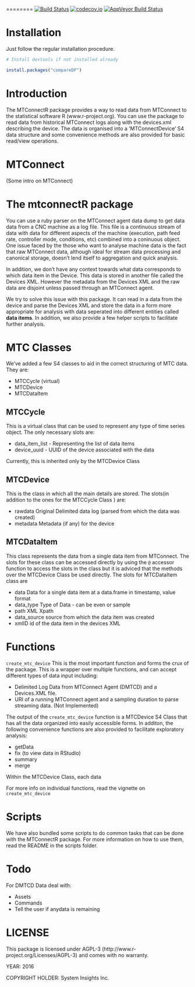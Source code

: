 ========
[![Build Status](https://travis-ci.org/systeminsights/mtconnectR.svg?branch=master)](https://travis-ci.org/systeminsights/mtconnectR)
[![codecov.io](https://codecov.io/github/systeminsights/mtconnectR/coverage.svg?branch=master)](https://codecov.io/github/systeminsights/mtconnectR?branch=master)
[![AppVeyor Build Status](https://ci.appveyor.com/api/projects/status/github/systeminsights/mtconnectR?branch=master&svg=true)](https://ci.appveyor.com/project/systeminsights/mtconnectR)

# Installation

Just follow the regular installation procedure.

```r
# Install devtools if not installed already

install.packages("compareDF")

```

# Introduction

The MTConnectR package provides a way to read data from MTConnect to the statistical software R (www.r-project.org).  You can use the package to read data from historical MTConnect logs along with the devices.xml describing the device. The data is organised into a 'MTConnectDevice' S4 data structure and some convenience methods are also provided for basic read/view operations.

# MTConnect 
(Some intro on MTConnect)

# The mtconnectR package

You can use a ruby parser on the MTConnect agent data dump to get data data from a CNC machine as a log file. This file is a continuous stream of data with data for different aspects of the machine (execution, path feed rate, controller mode, conditions, etc) combined into a coninuous object. One issue faced by the those who want to analyse machine data is the fact that raw MTConnect data, although ideal for stream data processing and canonical storage, doesn't lend itself to aggregation and quick analysis. 

In addition, we don't have any context towards what data corresponds to which data item in the Device. This data is stored in another file called the Devices XML. However the metadata from the Devices XML and the raw data are disjoint unless passed through an MTConnect agent. 

We try to solve this issue with this package. It can read in a data from the device and parse the Devices XML and store the data in a form more appropriate for analysis with data seperated into different entities called **data items**. In addition, we also provide  a few helper scripts to facilitate further analysis. 

# MTC Classes

We've added a few S4 classes to aid in the correct structuring of MTC data. They are:

* MTCCycle (virtual)
* MTCDevice
* MTCDataItem

## MTCCycle

This is a virtual class that can be used to represent any type of time series object. The only necessary
slots are:

* data_item_list - Representing the list of data items
* device_uuid - UUID of the device associated with the data

Currently, this is inherited only by the MTCDevice Class

## MTCDevice

This is the class in which all the main details are stored. The slots(in addition to the ones for the MTCCycle Class ) are:

* rawdata Original Delimited data log (parsed from which the data was created)
* metadata Metadata (if any) for the device

## MTCDataItem

This class represents the data from a single data item from MTConnect. The slots for these class can be accessed
directly by using the `@` accessor function to access the slots in the class but it is adviced that the methods over the MTCDevice Class be used directly. The slots for MTCDataItem class are

* data Data for a single data item at a data.frame in timestamp, value format
* data_type Type of Data - can be even or sample
* path XML Xpath
* data_source source from which the data item was created
* xmlID id of the data item in the devices XML


# Functions

`create_mtc_device` This is the most important function and forms the crux of the package. This is a wrapper over multiple functions, and can accept different types of data input including:

* Delimited Log Data from MTConnect Agent (DMTCD) and a Devices.XML file.
* URI of a running MTConnect agent and a sampling duration to parse streaming data. (Not Implemented)

The output of the `create_mtc_device` function is a MTCDevice S4 Class that has all the data organized into easily accessible forms. In additon, the following convenience functions are also provided to facilitate exploratory analysis:

* getData
* fix (to view data in RStudio)
* summary
* merge

Within the MTCDevice Class, each data

For more info on individual functions, read the vignette on `create_mtc_device`

# Scripts

We have also bundled some scripts to do common tasks that can be done with the MTConnectR
package. For more information on how to use them, read the README in the scripts folder.

# Todo

For DMTCD Data deal with:

* Assets
* Commands
* Tell the user if anydata is remaining

# LICENSE

This package is licensed under AGPL-3 (http://www.r-project.org/Licenses/AGPL-3) and comes with no warranty.

YEAR: 2016

COPYRIGHT HOLDER: System Insights Inc.
